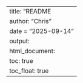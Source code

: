 ---
title: "README
author: "Chris"
date = "2025-09-14"
output:
  html_document:
    toc: true
    toc_float: true
---